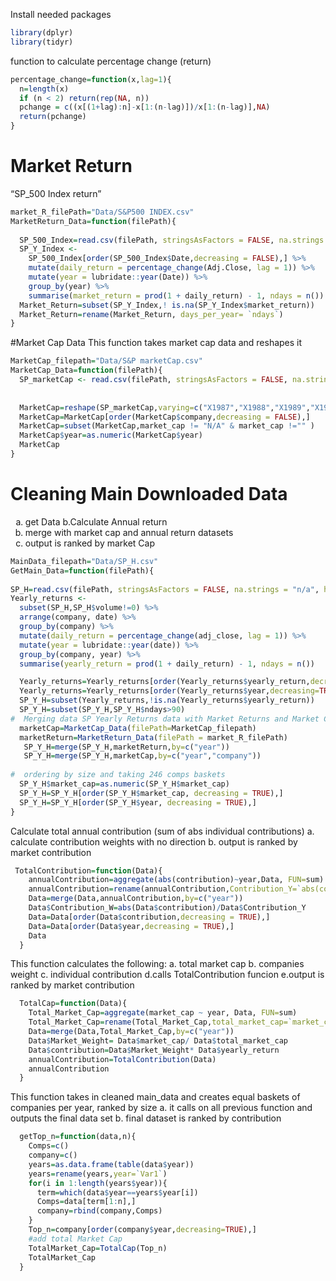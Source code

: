 
Install needed packages 
```r
library(dplyr)
library(tidyr)
```

function to calculate percentage change (return)
```r
percentage_change=function(x,lag=1){
  n=length(x)
  if (n < 2) return(rep(NA, n))
  pchange = c((x[(1+lag):n]-x[1:(n-lag)])/x[1:(n-lag)],NA)
  return(pchange)
}
```


# Market Return 
"SP_500 Index return"
```r
market_R_filePath="Data/S&P500 INDEX.csv"
MarketReturn_Data=function(filePath){
  
  SP_500_Index=read.csv(filePath, stringsAsFactors = FALSE, na.strings = "n/a")
  SP_Y_Index <- 
    SP_500_Index[order(SP_500_Index$Date,decreasing = FALSE),] %>% 
    mutate(daily_return = percentage_change(Adj.Close, lag = 1)) %>%
    mutate(year = lubridate::year(Date)) %>%
    group_by(year) %>%
    summarise(market_return = prod(1 + daily_return) - 1, ndays = n()) 
  Market_Return=subset(SP_Y_Index,! is.na(SP_Y_Index$market_return))
  Market_Return=rename(Market_Return, days_per_year= `ndays`)
}

```


#Market Cap Data
This function takes market cap data and reshapes it
```r
MarketCap_filepath="Data/S&P marketCap.csv"
MarketCap_Data=function(filePath){
  SP_marketCap <- read.csv(filePath, stringsAsFactors = FALSE, na.strings = "n/a", header=TRUE)
  
  
  MarketCap=reshape(SP_marketCap,varying=c("X1987","X1988","X1989","X1990","X1991","X1992","X1993","X1994","X1995","X1996","X1997","X1998","X1999","X2000","X2001","X2002","X2003","X2004","X2005","X2006","X2007","X2008","X2009","X2010","X2011","X2012","X2013","X2014","X2015"),v.names="market_cap",timevar = "year",times=c("1987","1988","1989","1990","1991","1992","1993","1994","1995","1996","1997","1998","1999","2000","2001","2002","2003","2004","2005","2006","2007","2008","2009","2010","2011","2012","2013","2014","2015"),direction = "long")
  MarketCap=MarketCap[order(MarketCap$company,decreasing = FALSE),]
  MarketCap=subset(MarketCap,market_cap != "N/A" & market_cap !="" )
  MarketCap$year=as.numeric(MarketCap$year)
  MarketCap
}
```

# Cleaning Main Downloaded Data
a. get Data
b.Calculate Annual return
c. merge with market cap and annual return datasets 
d. output is ranked by market Cap
```r
MainData_filepath="Data/SP_H.csv"
GetMain_Data=function(filePath){
  
SP_H=read.csv(filePath, stringsAsFactors = FALSE, na.strings = "n/a", header=TRUE)
Yearly_returns <- 
  subset(SP_H,SP_H$volume!=0) %>% 
  arrange(company, date) %>%
  group_by(company) %>%
  mutate(daily_return = percentage_change(adj_close, lag = 1)) %>%
  mutate(year = lubridate::year(date)) %>%
  group_by(company, year) %>%
  summarise(yearly_return = prod(1 + daily_return) - 1, ndays = n()) 

  Yearly_returns=Yearly_returns[order(Yearly_returns$yearly_return,decreasing=TRUE),]
  Yearly_returns=Yearly_returns[order(Yearly_returns$year,decreasing=TRUE),]
  SP_Y_H=subset(Yearly_returns,!is.na(Yearly_returns$yearly_return))
  SP_Y_H=subset(SP_Y_H,SP_Y_H$ndays>90)
#  Merging data SP Yearly Returns data with Market Returns and Market Cap Data.
  marketCap=MarketCap_Data(filePath=MarketCap_filepath)
  marketReturn=MarketReturn_Data(filePath = market_R_filePath)
   SP_Y_H=merge(SP_Y_H,marketReturn,by=c("year"))
   SP_Y_H=merge(SP_Y_H,marketCap,by=c("year","company"))
  
#  ordering by size and taking 246 comps baskets 
  SP_Y_H$market_cap=as.numeric(SP_Y_H$market_cap)
  SP_Y_H=SP_Y_H[order(SP_Y_H$market_cap, decreasing = TRUE),]
  SP_Y_H=SP_Y_H[order(SP_Y_H$year, decreasing = TRUE),]
}
```


Calculate total annual contribution (sum of abs individual contributions)
a. calculate contribution weights with no direction 
b. output is ranked by market contribution
```r
 TotalContribution=function(Data){
    annualContribution=aggregate(abs(contribution)~year,Data, FUN=sum)
    annualContribution=rename(annualContribution,Contribution_Y=`abs(contribution)`)
    Data=merge(Data,annualContribution,by=c("year"))
    Data$Contribution_W=abs(Data$contribution)/Data$Contribution_Y
    Data=Data[order(Data$contribution,decreasing = TRUE),]
    Data=Data[order(Data$year,decreasing = TRUE),]
    Data
  }
```


This function calculates the following:
a. total market cap 
b. companies weight 
c. individual contribution 
d.calls TotalContribution funcion 
e.output is ranked by market contribution
```r
  TotalCap=function(Data){
    Total_Market_Cap=aggregate(market_cap ~ year, Data, FUN=sum)
    Total_Market_Cap=rename(Total_Market_Cap,total_market_cap=`market_cap`)
    Data=merge(Data,Total_Market_Cap,by=c("year"))
    Data$Market_Weight= Data$market_cap/ Data$total_market_cap
    Data$contribution=Data$Market_Weight* Data$yearly_return
    annualContribution=TotalContribution(Data)
    annualContribution
  }
```

This function takes in cleaned main_data and creates equal baskets of companies per year, ranked by size
a. it calls on all previous function and outputs the final data set 
b. final dataset is ranked by contribution 

```r
  
  getTop_n=function(data,n){
    Comps=c()
    company=c()
    years=as.data.frame(table(data$year))
    years=rename(years,year=`Var1`)
    for(i in 1:length(years$year)){
      term=which(data$year==years$year[i])
      Comps=data[term[1:n],]
      company=rbind(company,Comps)
    }
    Top_n=company[order(company$year,decreasing=TRUE),]
    #add total Market Cap
    TotalMarket_Cap=TotalCap(Top_n)
    TotalMarket_Cap
  }
```



